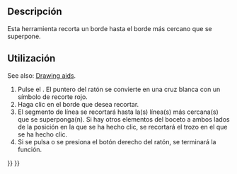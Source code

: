 <languages/>

<div class="mw-translate-fuzzy">
{{Docnav/es
|[[Sketcher_CreateFillet/es|Redondear]]
|[[Sketcher_Extend/es|Extender]]
|[[Sketcher_Workbench/es|Croquizador]]
|IconL=Sketcher_CreateFillet.svg
|IconR=Sketcher_Extend.svg
|IconC=Workbench_Sketcher.svg
}}
</div>

<div class="mw-translate-fuzzy">
{{GuiCommand/es
|Name=Sketcher Trimming
|Name/es=Croquizador Recortar
|MenuLocation=Croquis → Croquizador Geometrías → Recortar borde
|Workbenches=[[Sketcher_Workbench/es|Croquizador]]
|Version=0.12
|SeeAlso=[[Sketcher_Extend/es|Croquizador Extender borde]]
}}
</div>

<span id="Description"></span>
==Descripción==

<div class="mw-translate-fuzzy">
Esta herramienta recorta un borde hasta el borde más cercano que se superpone.
</div>

<span id="Usage"></span>
==Utilización==

See also: [[Sketcher_Workbench#Drawing_aids|Drawing aids]].

<div class="mw-translate-fuzzy">
# Pulse el {{Button|[[File:Sketcher_Trimming.svg|16px]] [[Sketcher_Trimming/es|Recortar]]}}. El puntero del ratón se convierte en una cruz blanca con un símbolo de recorte rojo.
# Haga clic en el borde que desea recortar.
# El segmento de línea se recortará hasta la(s) línea(s) más cercana(s) que se superponga(n). Si hay otros elementos del boceto a ambos lados de la posición en la que se ha hecho clic, se recortará el trozo en el que se ha hecho clic.
# Si se pulsa {{KEY|Esc}} o se presiona el botón derecho del ratón, se terminará la función.
</div>


<div class="mw-translate-fuzzy">
{{Docnav/es
|[[Sketcher_CreateFillet/es|Redondear]]
|[[Sketcher_Extend/es|Extender]]
|[[Sketcher_Workbench/es|Croquizador]]
|IconL=Sketcher_CreateFillet.svg
|IconR=Sketcher_Extend.svg
|IconC=Workbench_Sketcher.svg
}}
</div>

{{Sketcher_Tools_navi{{#translation:}}}}
{{Userdocnavi{{#translation:}}}}